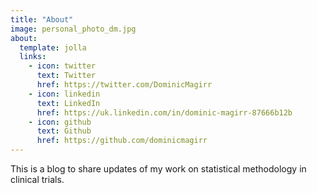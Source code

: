 ```yaml
---
title: "About"
image: personal_photo_dm.jpg
about:
  template: jolla
  links:
    - icon: twitter
      text: Twitter
      href: https://twitter.com/DominicMagirr
    - icon: linkedin
      text: LinkedIn
      href: https://uk.linkedin.com/in/dominic-magirr-87666b12b
    - icon: github
      text: Github
      href: https://github.com/dominicmagirr
---
```


This is a blog to share updates of my work on statistical methodology in clinical trials.
